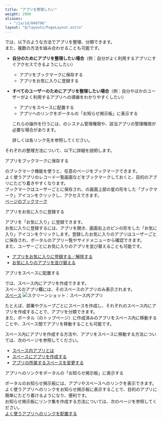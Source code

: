 ```yaml
---
title: "アプリを整理したい"
weight: 2900
aliases:
  - "/ja/id/040796"
layout: "@/layouts/PageLayout.astro"
---
```




<Kintone />では、以下のような方法でアプリを整理、分類できます。  
また、複数の方法を組み合わせることも可能です。

* **自分のためにアプリを整理したい場合**（例：自分がよく利用するアプリにすぐアクセスできるようにしたい）
  * アプリをブックマークに保存する
  * アプリをお気に入りに登録する
* **すべてのユーザーのためにアプリを整理したい場合**（例：自分やほかのユーザーがよく利用するアプリへの導線をわかりやすくしたい）
  * アプリをスペースに配置する
  * アプリへのリンクをポータルの「お知らせ掲示板」に表示する

  <Note>

   これらの操作を行うには、<Kintone />のシステム管理権限や、該当アプリの管理権限が必要な場合があります。

   詳しくは各リンク先を参照してください。

  </Note>

それぞれの整理方法について、以下に詳細を説明します。

<Heading id="app_organize_apps_10">アプリをブックマークに保存する</Heading>

<Kintone />のブックマーク機能を使うと、任意のページをブックマークできます。  
よく使うアプリのレコード一覧画面などをブックマークしておくと、目的のアプリにたどり着きやすくなります。  
ブックマークはユーザーごとに保存され、<Kintone />の画面上部の星の形をした「ブックマーク」アイコンをクリックし、アクセスできます。  
[ページのブックマーク](/k/ja/id/040289.html)

<Heading id="app_organize_apps_20">アプリをお気に入りに登録する</Heading>

アプリを「お気に入り」に登録できます。  
お気に入りに登録するには、アプリを開き、画面右上のピンの形をした「お気に入り」アイコンをクリックします。登録したお気に入りのアプリはユーザーごとに保存され、ポータルのアプリ一覧やサイドメニューから確認できます。  
また、ユーザーごとにお気に入りのアプリを並び替えることも可能です。

* [アプリをお気に入りに登録する／解除する](/k/ja/id/040635.html)
* [お気に入りのアプリを並び替える](/k/ja/id/040685.html)

<Heading id="app_organize_apps_30">アプリをスペースに配置する</Heading>

<Kintone />では、スペース内にアプリを作成できます。  
スペースのアプリ欄には、そのスペースのアプリのみ表示されます。  
[スペース](/k/ja/id/040691.html)
<Img src="/k/kintone/img-ja/organize_apps01.png" alt="スクリーンショット：スペース内アプリ" />

たとえば、部署やグループごとにスペースを作成し、それぞれのスペース内にアプリを作成することで、アプリを分類できます。  
また、ポータル（<Kintone />のトップページ）に作成済みのアプリをスペース内に移動することや、スペース間でアプリを移動することも可能です。

スペース内にアプリを作成する方法や、アプリをスペースに移動する方法については、次のページを参照してください。

* [スペース内アプリとは](/k/ja/id/040709.html)
* [スペースにアプリを作成する](/k/ja/id/040694.html)
* [アプリの所属するスペースを変更する](/k/ja/id/040492.html)

<Heading id="app_organize_apps_40">アプリへのリンクをポータルの「お知らせ掲示板」に表示する</Heading>

ポータルのお知らせ掲示板には、アプリやスペースへのリンクを表示できます。  
よく使うアプリへのリンクをお知らせ掲示板に表示することで、目的のアプリに簡単にたどり着けるようになり、便利です。  
お知らせ掲示板にリンク集を作成する方法については、次のページを参照してください。  
[よく使うアプリへのリンクを配置する](/k/ja/id/040802.html#portal_portal_tips_10)
